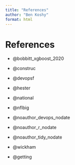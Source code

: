 ```yaml
---
title: "References"
author: "Ben Koshy"
format: html
---
```


# References

-   @bobbitt_xgboost_2020

-   @construc

-   @devopsf

-   @hester

-   @national

-   @nflbig

-   @noauthor_devops_nodate

-   @noauthor_r_nodate

-   @noauthor_tidy_nodate

-   @wickham

-   @getting
